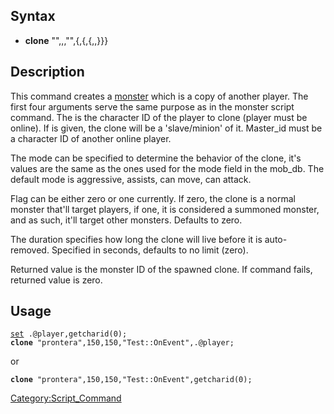 == Syntax ==

*'''clone''' "<map name>",<x>,<y>,"<event>",<char id>{,<master_id>{,<mode>{,<flag>,<duration>}}}

== Description ==

This command creates a [[monster]] which is a copy of another player. The first
four arguments serve the same purpose as in the monster script command. The
<char id> is the character ID of the player to clone (player must be online).
If <master id> is given, the clone will be a 'slave/minion' of it. Master_id
must be a character ID of another online player.

The mode can be specified to determine the behavior of the clone, it's
values are the same as the ones used for the mode field in the mob_db. The
default mode is aggressive, assists, can move, can attack.

Flag can be either zero or one currently. If zero, the clone is a normal
monster that'll target players, if one, it is considered a summoned monster,
and as such, it'll target other monsters. Defaults to zero.

The duration specifies how long the clone will live before it is auto-removed.
Specified in seconds, defaults to no limit (zero).

Returned value is the monster ID of the spawned clone. If command fails,
returned value is zero.

== Usage ==

 [[set]] .@player,getcharid(0);
 '''clone''' "prontera",150,150,"Test::OnEvent",.@player;
or
 '''clone''' "prontera",150,150,"Test::OnEvent",getcharid(0);

[[Category:Script_Command]]